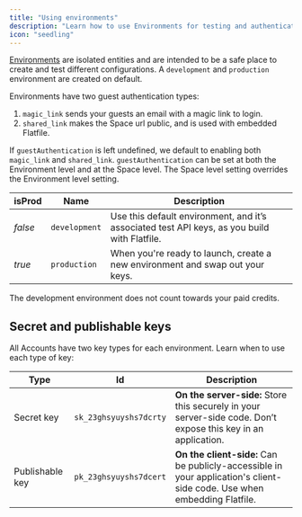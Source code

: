 ```yaml
---
title: "Using environments"
description: "Learn how to use Environments for testing and authentication."
icon: "seedling"
---
```


<Snippet file="dxpbanner.mdx"/>

<Tooltip tip="Learn more about Environments">[Environments](../developer-tools/environment)</Tooltip> are isolated entities and are intended to be a safe place to create and test different configurations. 
A `development` and `production` environment are created on default.

Environments have two guest authentication types: 

1. `magic_link` sends your guests an email with a magic link to login.
2. `shared_link` makes the Space url public, and is used with embedded Flatfile.

If `guestAuthentication` is left undefined, we default to enabling both `magic_link` and `shared_link`.
`guestAuthentication` can be set at both the Environment level and at the Space level. The Space level setting overrides the Environment level setting. 

| isProd | Name | Description |
| --- | --- | --- |
| *false* | `development` | Use this default environment, and it’s associated test API keys, as you build with Flatfile. |
| *true* | `production` | When you're ready to launch, create a new environment and swap out your keys. |

<Note>The development environment does not count towards your paid credits.</Note>

## Secret and publishable keys

All Accounts have two key types for each environment. Learn when to use each type of key:

| Type | Id | Description |
| --- | --- | --- |
| Secret key | `sk_23ghsyuyshs7dcrty` | **On the server-side:** Store this securely in your server-side code. Don’t expose this key in an application. |
| Publishable key | `pk_23ghsyuyshs7dcert` | **On the client-side:** Can be publicly-accessible in your application's client-side code. Use when embedding Flatfile. |
